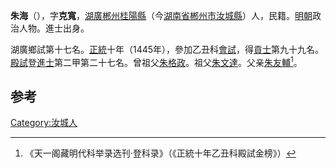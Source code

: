 '''朱海'''（{{bd|1406年||？}}），字'''克寬'''，[[湖廣|湖廣]][[郴州|郴州]][[桂陽縣|桂陽縣]]（今[[湖南省|湖南省]][[郴州市|郴州市]][[汝城縣|汝城縣]]）人，民籍。[[明朝|明朝]]政治人物。進士出身。

湖廣鄉試第十七名。[[正统_(年号)|正統]]十年（1445年），參加乙丑科[[會試|會試]]，得[[貢士|貢士]]第九十九名。[[殿試|殿試]]登[[進士|進士]]第二甲第二十七名。曾祖父[[朱格政|朱格政]]。祖父[[朱文達|朱文達]]。父亲[[朱友輔|朱友輔]]<ref>《天一阁藏明代科举录选刊·登科录》（《正統十年乙丑科殿試金榜》）</ref>。

==参考==
{{reflist}}
{{明朝人物小作品}}
{{正統十年乙丑科殿試金榜}}

[[Category:汝城人|Category:汝城人]]